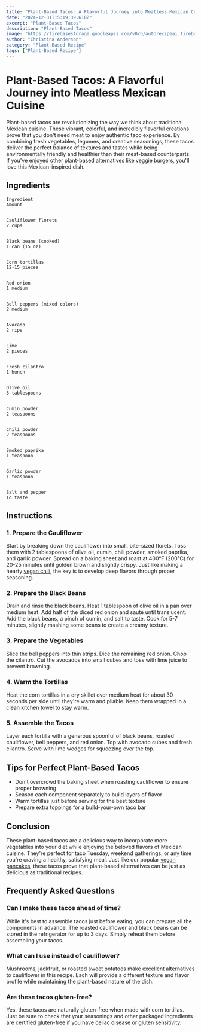 ```yaml
---
title: "Plant-Based Tacos: A Flavorful Journey into Meatless Mexican Cuisine"
date: "2024-12-31T15:19:39.618Z"
excerpt: "Plant-Based Tacos"
description: "Plant-Based Tacos"
image: "https://firebasestorage.googleapis.com/v0/b/autorecipeai.firebasestorage.app/o/generated-images%2F1735658378111-ned9bmtip8.jpg?alt=media&token=d4c1b1bb-8eea-4f2e-8462-ac13756aeadc"
author: "Christina Anderson"
category: "Plant-Based Recipe"
tags: ["Plant-Based Recipe"]
---
```


# Plant-Based Tacos: A Flavorful Journey into Meatless Mexican Cuisine


Plant-based tacos are revolutionizing the way we think about traditional Mexican cuisine. These vibrant, colorful, and incredibly flavorful creations prove that you don't need meat to enjoy authentic taco experience. By combining fresh vegetables, legumes, and creative seasonings, these tacos deliver the perfect balance of textures and tastes while being environmentally friendly and healthier than their meat-based counterparts. If you've enjoyed other plant-based alternatives like [veggie burgers](https://healtystack.com/plant-based-burgers/), you'll love this Mexican-inspired dish.



## Ingredients




    Ingredient
    Amount


    Cauliflower florets
    2 cups


    Black beans (cooked)
    1 can (15 oz)


    Corn tortillas
    12-15 pieces


    Red onion
    1 medium


    Bell peppers (mixed colors)
    2 medium


    Avocado
    2 ripe


    Lime
    2 pieces


    Fresh cilantro
    1 bunch


    Olive oil
    3 tablespoons


    Cumin powder
    2 teaspoons


    Chili powder
    2 teaspoons


    Smoked paprika
    1 teaspoon


    Garlic powder
    1 teaspoon


    Salt and pepper
    To taste





## Instructions


### 1. Prepare the Cauliflower

Start by breaking down the cauliflower into small, bite-sized florets. Toss them with 2 tablespoons of olive oil, cumin, chili powder, smoked paprika, and garlic powder. Spread on a baking sheet and roast at 400°F (200°C) for 20-25 minutes until golden brown and slightly crispy. Just like making a hearty [vegan chili](https://healtystack.com/vegan-chili-recipes/), the key is to develop deep flavors through proper seasoning.



### 2. Prepare the Black Beans

Drain and rinse the black beans. Heat 1 tablespoon of olive oil in a pan over medium heat. Add half of the diced red onion and sauté until translucent. Add the black beans, a pinch of cumin, and salt to taste. Cook for 5-7 minutes, slightly mashing some beans to create a creamy texture.



### 3. Prepare the Vegetables

Slice the bell peppers into thin strips. Dice the remaining red onion. Chop the cilantro. Cut the avocados into small cubes and toss with lime juice to prevent browning.



### 4. Warm the Tortillas

Heat the corn tortillas in a dry skillet over medium heat for about 30 seconds per side until they're warm and pliable. Keep them wrapped in a clean kitchen towel to stay warm.



### 5. Assemble the Tacos

Layer each tortilla with a generous spoonful of black beans, roasted cauliflower, bell peppers, and red onion. Top with avocado cubes and fresh cilantro. Serve with lime wedges for squeezing over the top.



## Tips for Perfect Plant-Based Tacos

- Don't overcrowd the baking sheet when roasting cauliflower to ensure proper browning
- Season each component separately to build layers of flavor
- Warm tortillas just before serving for the best texture
- Prepare extra toppings for a build-your-own taco bar

## Conclusion

These plant-based tacos are a delicious way to incorporate more vegetables into your diet while enjoying the beloved flavors of Mexican cuisine. They're perfect for taco Tuesday, weekend gatherings, or any time you're craving a healthy, satisfying meal. Just like our popular [vegan pancakes](https://healtystack.com/vegan-pancakes/), these tacos prove that plant-based alternatives can be just as delicious as traditional recipes.



## Frequently Asked Questions


### Can I make these tacos ahead of time?

While it's best to assemble tacos just before eating, you can prepare all the components in advance. The roasted cauliflower and black beans can be stored in the refrigerator for up to 3 days. Simply reheat them before assembling your tacos.



### What can I use instead of cauliflower?

Mushrooms, jackfruit, or roasted sweet potatoes make excellent alternatives to cauliflower in this recipe. Each will provide a different texture and flavor profile while maintaining the plant-based nature of the dish.



### Are these tacos gluten-free?

Yes, these tacos are naturally gluten-free when made with corn tortillas. Just be sure to check that your seasonings and other packaged ingredients are certified gluten-free if you have celiac disease or gluten sensitivity.

